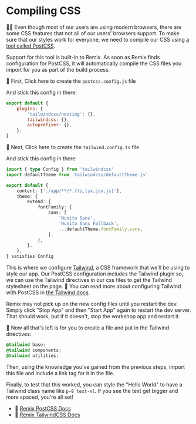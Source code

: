 # Compiling CSS

<EpicVideo url="https://www.epicweb.dev/workshops/full-stack-foundations/styling/using-postcss-and-tailwind-css-in-remix" />

👨‍💼 Even though most of our users are using modern browsers, there are some CSS
features that not all of our users' browsers support. To make sure that our
styles work for everyone, we need to compile our CSS using
[a tool called PostCSS](https://postcss.org/).

Support for this tool is built-in to Remix. As soon as Remix finds configuration
for PostCSS, it will automatically compile the CSS files you import for you as
part of the build process.

🐨 First, <InlineFile file="postcss.config.js">Click here to create the `postcss.config.js` file</InlineFile>

And stick this config in there:

```js filename=postcss.config.js
export default {
	plugins: {
		'tailwindcss/nesting': {},
		tailwindcss: {},
		autoprefixer: {},
	},
}
```

🐨 Next, <InlineFile file="tailwind.config.ts">Click here to create the `tailwind.config.ts` file</InlineFile>

And stick this config in there:

```ts filename=tailwind.config.ts
import { type Config } from 'tailwindcss'
import defaultTheme from 'tailwindcss/defaultTheme.js'

export default {
	content: ['./app/**/*.{ts,tsx,jsx,js}'],
	theme: {
		extend: {
			fontFamily: {
				sans: [
					'Nunito Sans',
					'Nunito Sans Fallback',
					...defaultTheme.fontFamily.sans,
				],
			},
		},
	},
} satisfies Config
```

This is where we configure [Tailwind](https://tailwindcss.com), a CSS framework
that we'll be using to style our app. Our PostCSS configuration includes the
Tailwind plugin so, we can use the Tailwind directives in our css files to get
the Tailwind stylesheet on the page. 📜 You can read more about configuring
Tailwind with PostCSS in
[the Tailwind docs](https://tailwindcss.com/docs/using-with-preprocessors).

<callout-danger>
	Remix may not pick up on the new config files until you restart the dev.
	Simply click "Stop App" and then "Start App" again to restart the dev server.
	That should work, but if it doesn't, stop the workshop app and restart it.
</callout-danger>

🐨 Now all that's left is for you to create
a <InlineFile file="app/styles/tailwind.css" /> file and put in the Tailwind
directives:

```css
@tailwind base;
@tailwind components;
@tailwind utilities;
```

Then, using the knowledge you've gained from the previous steps, import this
file and include a link tag for it in the <InlineFile file="app/root.tsx" />
file.

Finally, to test that this worked, you can style the "Hello World" to have a
Tailwind class name like `p-8 text-xl`. If you see the text get bigger and more
spaced, you're all set!

- 📜 [Remix PostCSS Docs](https://remix.run/docs/en/1.18.0/guides/styling#postcss)
- 📜 [Remix TailwindCSS Docs](https://remix.run/docs/en/1.18.0/guides/styling#tailwind-css)
